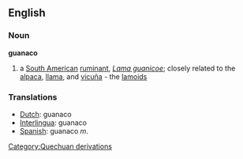==English==
===Noun===
'''guanaco'''

# a [[South American]] [[ruminant]], ''[[Lama guanicoe]]''; closely related to the [[alpaca]], [[llama]], and [[vicuña]] - the [[lamoid]]s  

===Translations===
*[[Dutch]]: guanaco
*[[Interlingua]]: guanaco
*[[Spanish]]: guanaco ''m''.

[[Category:Quechuan derivations]]